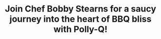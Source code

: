 ---
title: "Join Chef Bobby Stearns for a saucy journey into the heart of BBQ bliss with Polly-Q!"
publishedAt: "2024-04-08"
images:
  - "/images/projects/project-01/video-01.mp4"
---